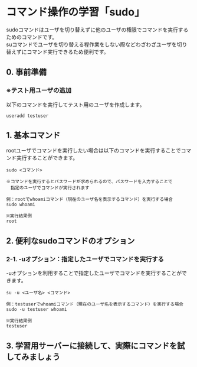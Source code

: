 # コマンド操作の学習「sudo」
sudoコマンドはユーザを切り替えずに他のユーザの権限でコマンドを実行するためのコマンドです。  
suコマンドでユーザを切り替える程作業をしない際などわざわざユーザを切り替えずにコマンド実行できるため便利です。
## 0. 事前準備
### ※テスト用ユーザの追加
以下のコマンドを実行してテスト用のユーザを作成します。
```shell
useradd testuser
```
## 1. 基本コマンド
rootユーザでコマンドを実行したい場合は以下のコマンドを実行することでコマンド実行することができます。
```shell
sudo <コマンド>

※コマンドを実行するとパスワードが求められるので、パスワードを入力することで
　指定のユーザでコマンドが実行されます

例：rootでwhoamiコマンド（現在のユーザ名を表示するコマンド）を実行する場合
sudo whoami

※実行結果例
root
```
## 2. 便利なsudoコマンドのオプション
### 2-1. -uオプション：指定したユーザでコマンドを実行する
-uオプションを利用することで指定したユーザでコマンドを実行することができます。  
```shell
su -u <ユーザ名> <コマンド>

例：testuserでwhoamiコマンド（現在のユーザ名を表示するコマンド）を実行する場合
sudo -u testuser whoami

※実行結果例
testuser
```
## 3. 学習用サーバーに接続して、実際にコマンドを試してみましょう